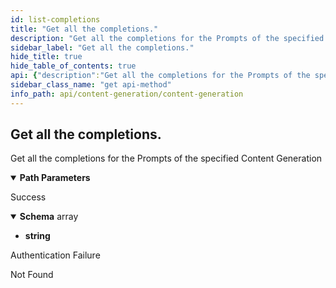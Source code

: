 ```yaml
---
id: list-completions
title: "Get all the completions."
description: "Get all the completions for the Prompts of the specified Content Generation"
sidebar_label: "Get all the completions."
hide_title: true
hide_table_of_contents: true
api: {"description":"Get all the completions for the Prompts of the specified Content Generation","operationId":"listCompletions","parameters":[{"in":"path","name":"Content Generation id.","required":true,"schema":{"type":"integer","format":"int64"}}],"responses":{"200":{"content":{"text/csv":{"schema":{"type":"array","items":{"type":"string"}}}},"description":"Success"},"401":{"description":"Authentication Failure"},"404":{"description":"Not Found"}},"security":[{"security_oauth2":[]}],"tags":["Completions"],"method":"get","path":"/content-generations/{id}/completions","servers":[{"url":"https://api.wordlift.io"}],"securitySchemes":{"security_oauth2":{"flows":{"authorizationCode":{"authorizationUrl":"https://s.wordlift.io/oauth/authorize/","scopes":{"basic":"basic scope"},"tokenUrl":"https://s.wordlift.io/oauth/token/"}},"type":"oauth2"}},"info":{"contact":{"email":"hello@wordlift.io","name":"WordLift","url":"https://wordlift.io"},"description":"Generate completions based on customized linguistic models.","license":{"name":"(c) copyright 2022-present WordLift","url":"https://wordlift.io"},"termsOfService":"https://wordlift.io/terms-of-service/","title":"Content Generation","version":"1.0"},"postman":{"name":"Get all the completions.","description":{"content":"Get all the completions for the Prompts of the specified Content Generation","type":"text/plain"},"url":{"path":["content-generations",":id","completions"],"host":["{{baseUrl}}"],"query":[],"variable":[{"disabled":false,"description":{"content":"(Required) ","type":"text/plain"},"type":"any","value":"","key":"Content Generation id."}]},"header":[{"key":"Accept","value":"text/csv"}],"method":"GET","auth":{"type":"oauth2","oauth2":[]}}}
sidebar_class_name: "get api-method"
info_path: api/content-generation/content-generation
---
```



## Get all the completions.



Get all the completions for the Prompts of the specified Content Generation

<details style={{"marginBottom":"1rem"}} data-collapsed={false} open={true}><summary style={{}}><strong>Path Parameters</strong></summary><div><ul><ParamsItem className={"paramsItem"} param={{"in":"path","name":"Content Generation id.","required":true,"schema":{"type":"integer","format":"int64"}}}></ParamsItem></ul></div></details><div><ApiTabs><TabItem label={"200"} value={"200"}><div>

Success

</div><div><MimeTabs schemaType={"response"}><TabItem label={"text/csv"} value={"text/csv"}><SchemaTabs><TabItem label={"Schema"} value={"Schema"}><details style={{}} data-collapsed={false} open={true}><summary style={{"textAlign":"left"}}><strong>Schema</strong><span style={{"opacity":"0.6"}}> array</span></summary><div style={{"textAlign":"left","marginLeft":"1rem"}}></div><ul style={{"marginLeft":"1rem"}}><li><div><strong>string</strong></div></li></ul></details></TabItem><TabItem label={"Example (from schema)"} value={"Example (from schema)"}><ResponseSamples responseExample={"[\n  \"string\"\n]"} language={"json"}></ResponseSamples></TabItem></SchemaTabs></TabItem></MimeTabs></div></TabItem><TabItem label={"401"} value={"401"}><div>

Authentication Failure

</div><div></div></TabItem><TabItem label={"404"} value={"404"}><div>

Not Found

</div><div></div></TabItem></ApiTabs></div>
      